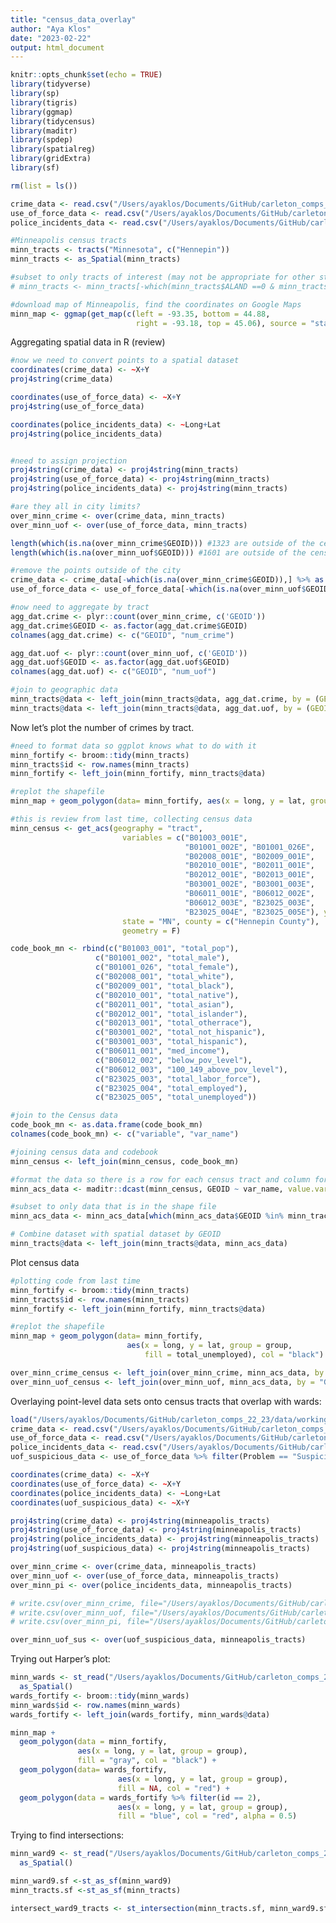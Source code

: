 ```yaml
---
title: "census_data_overlay"
author: "Aya Klos"
date: "2023-02-22"
output: html_document
---
```


```r
knitr::opts_chunk$set(echo = TRUE)
library(tidyverse)
library(sp)
library(tigris)
library(ggmap)
library(tidycensus)
library(maditr)
library(spdep)
library(spatialreg)
library(gridExtra)
library(sf)
```

```r
rm(list = ls())
```

```r
crime_data <- read.csv("/Users/ayaklos/Documents/GitHub/carleton_comps_22_23/data/original/Crime_Data.csv")
use_of_force_data <- read.csv("/Users/ayaklos/Documents/GitHub/carleton_comps_22_23/data/original/Police_Use_of_Force.csv")
police_incidents_data <- read.csv("/Users/ayaklos/Documents/GitHub/carleton_comps_22_23/data/working/Police_Incidents.csv")

#Minneapolis census tracts
minn_tracts <- tracts("Minnesota", c("Hennepin"))
minn_tracts <- as_Spatial(minn_tracts)

#subset to only tracts of interest (may not be appropriate for other states)
# minn_tracts <- minn_tracts[-which(minn_tracts$ALAND ==0 & minn_tracts$AWATER >0),]

#download map of Minneapolis, find the coordinates on Google Maps
minn_map <- ggmap(get_map(c(left = -93.35, bottom = 44.88, 
                            right = -93.18, top = 45.06), source = "stamen"))
```

Aggregating spatial data in R (review)
```r
#now we need to convert points to a spatial dataset
coordinates(crime_data) <- ~X+Y
proj4string(crime_data)

coordinates(use_of_force_data) <- ~X+Y
proj4string(use_of_force_data)

coordinates(police_incidents_data) <- ~Long+Lat
proj4string(police_incidents_data)


#need to assign projection
proj4string(crime_data) <- proj4string(minn_tracts)
proj4string(use_of_force_data) <- proj4string(minn_tracts)
proj4string(police_incidents_data) <- proj4string(minn_tracts) 

#are they all in city limits?
over_minn_crime <- over(crime_data, minn_tracts)
over_minn_uof <- over(use_of_force_data, minn_tracts)

length(which(is.na(over_minn_crime$GEOID))) #1323 are outside of the census tracts shown here
length(which(is.na(over_minn_uof$GEOID))) #1601 are outside of the census tracts shown here

#remove the points outside of the city
crime_data <- crime_data[-which(is.na(over_minn_crime$GEOID)),] %>% as.data.frame()
use_of_force_data <- use_of_force_data[-which(is.na(over_minn_uof$GEOID)),] %>% as.data.frame()

#now need to aggregate by tract
agg_dat.crime <- plyr::count(over_minn_crime, c('GEOID'))
agg_dat.crime$GEOID <- as.factor(agg_dat.crime$GEOID)
colnames(agg_dat.crime) <- c("GEOID", "num_crime")

agg_dat.uof <- plyr::count(over_minn_uof, c('GEOID'))
agg_dat.uof$GEOID <- as.factor(agg_dat.uof$GEOID)
colnames(agg_dat.uof) <- c("GEOID", "num_uof")

#join to geographic data
minn_tracts@data <- left_join(minn_tracts@data, agg_dat.crime, by = (GEOID = "GEOID"))
minn_tracts@data <- left_join(minn_tracts@data, agg_dat.uof, by = (GEOID = "GEOID"))
```

Now let's plot the number of crimes by tract.
```r
#need to format data so ggplot knows what to do with it
minn_fortify <- broom::tidy(minn_tracts)
minn_tracts$id <- row.names(minn_tracts)
minn_fortify <- left_join(minn_fortify, minn_tracts@data)

#replot the shapefile
minn_map + geom_polygon(data= minn_fortify, aes(x = long, y = lat, group = group, fill = num_crime), col = "black")
```

```r
#this is review from last time, collecting census data
minn_census <- get_acs(geography = "tract", 
                         variables = c("B01003_001E", 
                                       "B01001_002E", "B01001_026E",
                                       "B02008_001E", "B02009_001E", 
                                       "B02010_001E", "B02011_001E", 
                                       "B02012_001E", "B02013_001E", 
                                       "B03001_002E", "B03001_003E", 
                                       "B06011_001E", "B06012_002E", 
                                       "B06012_003E", "B23025_003E", 
                                       "B23025_004E", "B23025_005E"), year = 2021,
                         state = "MN", county = c("Hennepin County"), 
                         geometry = F)

code_book_mn <- rbind(c("B01003_001", "total_pop"),
                   c("B01001_002", "total_male"),
                   c("B01001_026", "total_female"),
                   c("B02008_001", "total_white"), 
                   c("B02009_001", "total_black"), 
                   c("B02010_001", "total_native"), 
                   c("B02011_001", "total_asian"), 
                   c("B02012_001", "total_islander"), 
                   c("B02013_001", "total_otherrace"), 
                   c("B03001_002", "total_not_hispanic"), 
                   c("B03001_003", "total_hispanic"), 
                   c("B06011_001", "med_income"), 
                   c("B06012_002", "below_pov_level"), 
                   c("B06012_003", "100_149_above_pov_level"), 
                   c("B23025_003", "total_labor_force"), 
                   c("B23025_004", "total_employed"), 
                   c("B23025_005", "total_unemployed"))

#join to the Census data
code_book_mn <- as.data.frame(code_book_mn)
colnames(code_book_mn) <- c("variable", "var_name")

#joining census data and codebook
minn_census <- left_join(minn_census, code_book_mn)

#format the data so there is a row for each census tract and column for every variable
minn_acs_data <- maditr::dcast(minn_census, GEOID ~ var_name, value.var = "estimate", fun.aggregate = NULL)

#subset to only data that is in the shape file
minn_acs_data <- minn_acs_data[which(minn_acs_data$GEOID %in% minn_tracts$GEOID),]   

# Combine dataset with spatial dataset by GEOID
minn_tracts@data <- left_join(minn_tracts@data, minn_acs_data)

```

Plot census data
```r
#plotting code from last time
minn_fortify <- broom::tidy(minn_tracts)
minn_tracts$id <- row.names(minn_tracts)
minn_fortify <- left_join(minn_fortify, minn_tracts@data)

#replot the shapefile
minn_map + geom_polygon(data= minn_fortify, 
                          aes(x = long, y = lat, group = group, 
                              fill = total_unemployed), col = "black")
```

```r
over_minn_crime_census <- left_join(over_minn_crime, minn_acs_data, by = "GEOID")
over_minn_uof_census <- left_join(over_minn_uof, minn_acs_data, by = "GEOID")
```

Overlaying point-level data sets onto census tracts that overlap with wards:
```r
load("/Users/ayaklos/Documents/GitHub/carleton_comps_22_23/data/working/Census_Tracts_Data.Rdata")
crime_data <- read.csv("/Users/ayaklos/Documents/GitHub/carleton_comps_22_23/data/original/Crime_Data.csv")
use_of_force_data <- read.csv("/Users/ayaklos/Documents/GitHub/carleton_comps_22_23/data/original/Police_Use_of_Force.csv")
police_incidents_data <- read.csv("/Users/ayaklos/Documents/GitHub/carleton_comps_22_23/data/working/Police_Incidents.csv")
uof_suspicious_data <- use_of_force_data %>% filter(Problem == "Suspicious Person ")

coordinates(crime_data) <- ~X+Y
coordinates(use_of_force_data) <- ~X+Y
coordinates(police_incidents_data) <- ~Long+Lat
coordinates(uof_suspicious_data) <- ~X+Y

proj4string(crime_data) <- proj4string(minneapolis_tracts)
proj4string(use_of_force_data) <- proj4string(minneapolis_tracts)
proj4string(police_incidents_data) <- proj4string(minneapolis_tracts) 
proj4string(uof_suspicious_data) <- proj4string(minneapolis_tracts)

over_minn_crime <- over(crime_data, minneapolis_tracts)
over_minn_uof <- over(use_of_force_data, minneapolis_tracts)
over_minn_pi <- over(police_incidents_data, minneapolis_tracts)

# write.csv(over_minn_crime, file="/Users/ayaklos/Documents/GitHub/carleton_comps_22_23/data/working/overlay_pointdatasets_censusdata/over_crime_census.csv")
# write.csv(over_minn_uof, file="/Users/ayaklos/Documents/GitHub/carleton_comps_22_23/data/working/overlay_pointdatasets_censusdata/over_uof_census.csv")
# write.csv(over_minn_pi, file="/Users/ayaklos/Documents/GitHub/carleton_comps_22_23/data/working/overlay_pointdatasets_censusdata/over_pi_census.csv")

over_minn_uof_sus <- over(uof_suspicious_data, minneapolis_tracts)
```

Trying out Harper's plot:

```r
minn_wards <- st_read("/Users/ayaklos/Documents/GitHub/carleton_comps_22_23/data/original/City_Council_Wards/WARDS.shp") %>%
  as_Spatial()
wards_fortify <- broom::tidy(minn_wards)
minn_wards$id <- row.names(minn_wards)
wards_fortify <- left_join(wards_fortify, minn_wards@data)

minn_map + 
  geom_polygon(data = minn_fortify, 
               aes(x = long, y = lat, group = group),
               fill = "gray", col = "black") +
  geom_polygon(data= wards_fortify, 
                        aes(x = long, y = lat, group = group), 
                        fill = NA, col = "red") +
  geom_polygon(data = wards_fortify %>% filter(id == 2), 
                        aes(x = long, y = lat, group = group), 
                        fill = "blue", col = "red", alpha = 0.5)
```

Trying to find intersections:

```r
minn_ward9 <- st_read("/Users/ayaklos/Documents/GitHub/carleton_comps_22_23/data/original/City_Council_Wards/WARDS.shp") %>% filter(FID == 2) %>%
  as_Spatial()

minn_ward9.sf <-st_as_sf(minn_ward9)
minn_tracts.sf <-st_as_sf(minn_tracts)

intersect_ward9_tracts <- st_intersection(minn_tracts.sf, minn_ward9.sf)
```